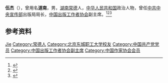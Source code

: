 '''伍杰'''（{{bd|1930年|}}），曾用名'''道南'''，男，[[湖南|湖南]][[常德|常德]]人，[[中华人民共和国|中华人民共和国]]政治人物，曾任[[中共中央宣传部|中共中央宣传部]]出版局局长，[[中国出版工作者协会|中国出版工作者协会]]副主席。<ref>{{Cite book|title=20世纪中华人物名字号辞典|author=周家珍编著|publisher=法律出版社|year=2000|isbn=9787503628320|location=北京|pages=}}</ref><ref>{{Cite book|title=中国当代艺术界名人录|author=中国名人研究院编; 异天, 戈德主编|publisher=社会科学文献出版社|year=1993|isbn=|location=北京|pages=}}</ref><ref>{{Cite web|title=伍杰|url=http://www.chinawriter.com.cn/zxhy/member/5178.shtml|accessdate=2020-12-13|work=中国作家网}}</ref>

== 参考资料 ==
{{reflist}}

{{中国人物小作品}}
{{Navboxes
| title  = 伍杰在[[中国出版协会|中国出版协会]]的职务
| list1  =
{{中国出版工作者协会第三届理事会}}
{{中国出版工作者协会第四届理事会}}
{{中国出版工作者协会第五届理事会}}
}}

{{Authority control}}
{{DEFAULTSORT:Wu伍}}
[[Category:伍姓|Jie]]
[[Category:常德人|Category:常德人]]
[[Category:北京东城职工大学校友|Category:北京东城职工大学校友]]
[[Category:中国共产党党员|Category:中国共产党党员]]
[[Category:中国出版工作者协会副主席|Category:中国出版工作者协会副主席]]
[[Category:中国作家协会会员|Category:中国作家协会会员]]